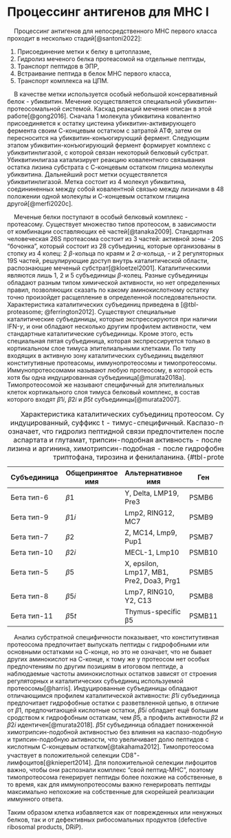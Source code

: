 # Процессинг антигенов для MHC I

    Процессинг антигенов для непосредственного МНС первого класса проходит в несколько стадий[@santoni2022]:

1.  Присоединение метки к белку в цитоплазме,
2.  Гидролиз меченого белка протеасомой на отдельные пептиды,
3.  Транспорт пептидов в ЭПР,
4.  Встраивание пептида в белок МНС первого класса,
5.  Транспорт комплекса на ЦПМ.

    В качестве метки используется особый небольшой консервативный белок - убиквитин. Мечение осуществляется специальной убиквитин-протеосомальной системой. Каскад реакций мечения описан в этой работе[@gong2016]. Сначала 1 молекула убиквитина ковалентно присоединяется к остатку цистеина убиквитин-активирующего фермента своим С-концевым остатком с затратой АТФ, затем он пересносится на убиквитин-конъюгирующий фермент. Следующим этапом убиквитин-конъюгирующий фермент формирует комплекс с убиквитинлигазой, с которой связан некоторый белковый субстрат. Убиквитинлигаза катализирует реакцию ковалентного связывания остатка лизина субстрата с С-концевым остатком глицина молекулы убиквитина. Дальнейший рост метки осуществялется убиквитинлигазой. Метка состоит из 4 молекул убиквитина, соедининенных между собой ковалентной связью между лизинами в 48 положении одной молекулы и С-концевым остатком глицина другой[@merfi2020c].

    Меченые белки поступают в особый белковый комплекс - протеасому. Существует множество типов протеосом, в зависимости от комбинации составляющих её частей[@tanaka2009]. Стандартная человеческая 26S протеасома состоит из 3 частей: активной зоны - 20S "бочонка", который состоит из 28 субъединиц, которые организованы в стопку из 4 колец: 2 $\beta$-кольца по краям и 2 $\alpha$-кольца, - и 2 регуляторных 19S частей, решулирующие доступ внутрь каталитической области, распознающие меченый субстрат[@kloetzel2001]. Каталитическими являются лишь 1, 2 и 5 субъединицы $\beta$-колец. Разные субъединицы обладают разным типом химической активности, но нет определенных правил, позволяющих сказать по какому аминокислотному остатку точно произойдет расщепление в определенной последовательности. Характеристика каталитических субъединиц приведена в [@tbl-proteasome; @ferrington2012]. Существуют специальные каталитические субъединицы, которые экспрессируются при наличии IFN-$\gamma$, и они обладают несколько другим профилем активности, чем стандартные каталитические субъединицы. Кроме этого, есть специальная пятая субъединица, которая экспрессируется только в кортикальном слое тимуса эпителиальными клетками. По типу входящих в активную зону каталитических субъединиц выделяют конститутивные протеасомы, иммунопротеосомы и тимопротеосомы. Иммунопротеосомами называют любую протеосому, в которой есть хотя бы одна индуцированная субъединица[@murata2018a]. Тимопротеосомой же называют специфичный для эпителиальных клеток кортикального слоя тимуса белковый комплекс, в состав которого входят $\beta1i$, $\beta2i$ и $\beta5t$ субъедиинцы[@murata2007].

| Субъединица | Общепринятое имя | Альтернативное имя                       | Ген    | Предпочтительная активность |
|---------------|---------------|---------------|---------------|---------------|
| Бета тип-6  | $\beta1$         | Y, Delta, LMP19, Pre3                    | PSMB6  | Каспазо-подобная            |
| Бета тип-9  | $\beta1i$        | Lmp2, RING12, MC7                        | PSMB9  | Химотрипсин-подобная        |
| Бета тип-7  | $\beta2$         | Z, MC14, Lmp9, Pup1                      | PSMB7  | Трипсин-подобная            |
| Бета тип-10 | $\beta2i$        | MECL-1, Lmp10                            | PSMB10 | Трипсин-подобная            |
| Бета тип-5  | $\beta5$         | X, epsilon, Lmp17, MB1, Pre2, Doa3, Prg1 | PSMB5  | Химотрипсин-подобная        |
| Бета тип-8  | $\beta5i$        | Lmp7, RING10, Y2, C13                    | PSMB8  | Химотрипсин-подобная        |
| Бета тип-11 | $\beta5t$        | Thymus-specific β5                       | PSMB11 | Химотрипсин-подобная        |

: Характеристика каталитических субъединиц протеосом. Суффикс i означает индуцированный, суффикс t - тимус-специфичный. Каспазо-подобная активность означает, что гидролиз пептидной связи предпочтителен после кислотных остатков аспартата и глутамат, трипсин-подобная активность - после основных остатков лизина и аргинина, химотрипсин-подобная - после гидрофобных остатков лейцина, триптофана, тирозина и фенилаланина. {#tbl-proteasome}

    Анализ субстратной специфичности показывает, что конститутивная протеосома предпочитает выпускать пептиды с гидрофобными или основными остатками на С-конце, но это не означает, что не бывает других аминокислот на С-конце, к тому же у протеосом нет особых предпочтениям по другим позициям в итоговом пептиде, а наблюдаемые частоты аминокислотных остатков зависят от строения регуляторных и каталитических субъединиц используемой протеосомы[@harris]. Индуцированные субъединицы обладают отличающимся профилем каталитической активности: $\beta1i$ субъединица предпочитает гидрофобные остатки с разветвленной цепью, в отличие от $\beta1$, предпочитающей кислотные остатки, $\beta5i$ обладает ещё большим сродством к гидрофобным остаткам, чем $\beta5$, а профиль активности $\beta2$ и $\beta2i$ идентичен[@murata2018]. $\beta5t$ субъединица обладает пониженной химотрипсин-подобной активностью без влияния на каспазо-подобную и трипсин-подобную активности, что увеличивает долю пептидов с кислотным С-концевым остатком[@takahama2012]. Тимопротеосома участвует в положительной селекции CD8^+^-лимфоцитов[@kniepert2014]. Для положительной селекции лифоцитов важно, чтобы они распознали комплекс "свой пептид-МНС", поэтому тимопротеосома генерирует пептиды более похожие на собственные, в то время, как для иммунопротеосомы важно генерировать пептиды максимально непохожие на собственные для скорейшей реализации иммунного ответа.

Таким образом клетка избавляется как от поврежденных или ненужных белков, так и от дефективных рибосомальных продуктов (defective ribosomal products, DRiP).
